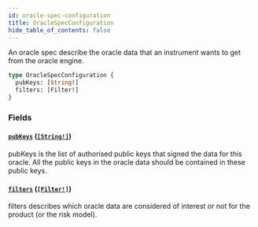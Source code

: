 ```yaml
---
id: oracle-spec-configuration
title: OracleSpecConfiguration
hide_table_of_contents: false
---
```



An oracle spec describe the oracle data that an instrument wants to get from the
oracle engine.

```graphql
type OracleSpecConfiguration {
  pubKeys: [String!]
  filters: [Filter!]
}
```


### Fields

#### [`pubKeys`](#) ([`[String!]`](/docs/testnet/graphql/scalars/string))

pubKeys is the list of authorised public keys that signed the data for this
oracle. All the public keys in the oracle data should be contained in these
public keys.


#### [`filters`](#) ([`[Filter!]`](/docs/testnet/graphql/objects/filter))

filters describes which oracle data are considered of interest or not for
the product (or the risk model).




